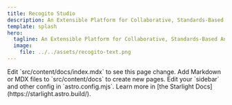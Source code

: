 ```yaml
---
title: Recogito Studio
description: An Extensible Platform for Collaborative, Standards-Based Annotation of TEI Text, IIIF Images, and PDFs.  Modern, Open Source, and Easy to Use.
template: splash
hero:
  tagline: An Extensible Platform for Collaborative, Standards-Based Annotation of TEI Text, IIIF Images, and PDFs. Modern, Open Source, and Easy to Use.
  image:
    file: ../../assets/recogito-text.png
---
```




<CardGrid stagger>
	<Card title="Update content" icon="pencil">
		Edit `src/content/docs/index.mdx` to see this page change.
	</Card>
	<Card title="Add new content" icon="add-document">
		Add Markdown or MDX files to `src/content/docs` to create new pages.
	</Card>
	<Card title="Configure your site" icon="setting">
		Edit your `sidebar` and other config in `astro.config.mjs`.
	</Card>
	<Card title="Read the docs" icon="open-book">
		Learn more in [the Starlight Docs](https://starlight.astro.build/).
	</Card>
</CardGrid>
